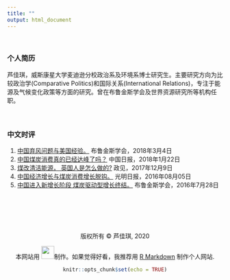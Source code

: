 ```yaml
---
title: ""
output: html_document
---
```

<br>

### 个人简历

芦佳琪，威斯康星大学麦迪逊分校政治系及环境系博士研究生。主要研究方向为比较政治学(Comparative Politics)和国际关系(International Relations)，专注于能源及气候变化政策等方面的研究。曾在布鲁金斯学会及世界资源研究所等机构任职。
<br>
<br>
<br>


### 中文时评

1. [中国弃风问题与美国经验。](https://www.brookings.edu/zh-cn/research/wind-curtailment-in-china-and-lessons-from-the-united-states-2/) 布鲁金斯学会，2018年3月4日
2. [中国煤炭消费真的已经达峰了吗？](https://www.brookings.edu/zh-cn/2018/01/22/chinas-coal-consumption-has-peaked-2/) 中国日报，2018年1月22日
3. [煤改清洁能源， 英国人是怎么做的?](http://weekly.caixin.com/2018-02-24/101213379.html) 政见，2017年12月9日
3. [中国经济增长与煤炭消费增长脱钩。](http://epaper.gmw.cn/gmrb/html/2016-08/05/nw.D110000gmrb_20160805_6-11.htm) 光明日报，2016年08月05日
4. [中国进入新增长阶段 煤炭驱动型增长终结。](https://www.brookings.edu/zh-cn/opinions/%e4%b8%ad%e5%9b%bd%e8%bf%9b%e5%85%a5%e6%96%b0%e5%a2%9e%e9%95%bf%e9%98%b6%e6%ae%b5-%e7%85%a4%e7%82%ad%e9%a9%b1%e5%8a%a8%e5%9e%8b%e5%a2%9e%e9%95%bf%e7%bb%88%e7%bb%93/) 布鲁金斯学会，2016年7月28日


<br>
<br>
<br>
<br>
<br>
<center> 版权所有 © 芦佳琪, 2020
<center>  本网站用 <img src="images/rstudio-logo.png" width="30">制作。如果觉得好看，我推荐用 [R Markdown](https://rmarkdown.rstudio.com/) 制作个人网站.

```r
knitr::opts_chunk$set(echo = TRUE)
```

